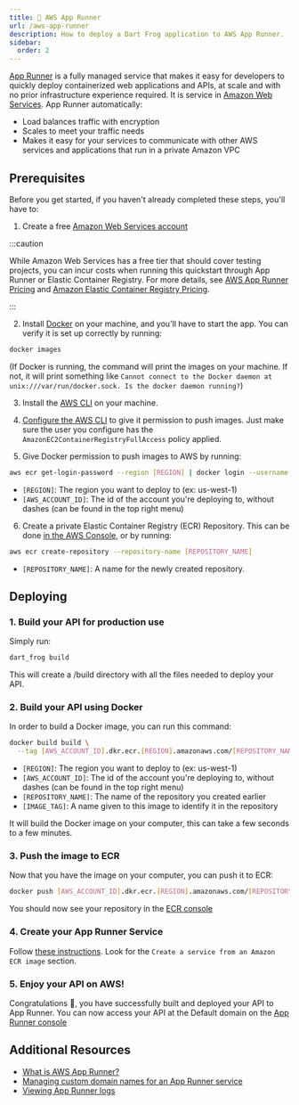 ```yaml
---
title: 🏃 AWS App Runner
url: /aws-app-runner
description: How to deploy a Dart Frog application to AWS App Runner.
sidebar:
  order: 2
---
```


[App Runner](https://aws.amazon.com/apprunner/) is a fully managed service that
makes it easy for developers to quickly deploy containerized web applications
and APIs, at scale and with no prior infrastructure experience required. It is
service in [Amazon Web Services](https://aws.amazon.com/). App Runner
automatically:

- Load balances traffic with encryption
- Scales to meet your traffic needs
- Makes it easy for your services to communicate with other AWS services and
  applications that run in a private Amazon VPC

## Prerequisites

Before you get started, if you haven't already completed these steps, you'll
have to:

1. Create a free
   [Amazon Web Services account](https://docs.aws.amazon.com/accounts/latest/reference/manage-acct-creating.html)

:::caution

While Amazon Web Services has a free tier that should cover testing projects,
you can incur costs when running this quickstart through App Runner or Elastic
Container Registry. For more details, see
[AWS App Runner Pricing](https://aws.amazon.com/apprunner/pricing/) and
[Amazon Elastic Container Registry Pricing](https://aws.amazon.com/ecr/pricing/).

:::

2. Install [Docker](https://docs.docker.com/get-docker/) on your machine, and
   you'll have to start the app. You can verify it is set up correctly by
   running:

```bash
docker images
```

(If Docker is running, the command will print the images on your machine. If
not, it will print something like
`Cannot connect to the Docker daemon at unix:///var/run/docker.sock. Is the docker daemon running?`)

3. Install the
   [AWS CLI](https://docs.aws.amazon.com/cli/latest/userguide/getting-started-install.html)
   on your machine.

4. [Configure the AWS CLI](https://docs.aws.amazon.com/cli/latest/userguide/getting-started-quickstart.html)
   to give it permission to push images. Just make sure the user you configure
   has the `AmazonEC2ContainerRegistryFullAccess` policy applied.

5. Give Docker permission to push images to AWS by running:

```bash
aws ecr get-login-password --region [REGION] | docker login --username AWS --password-stdin [AWS_ACCOUNT_ID].dkr.ecr.[REGION].amazonaws.com
```

- `[REGION]`: The region you want to deploy to (ex: us-west-1)
- `[AWS_ACCOUNT_ID]`: The id of the account you're deploying to, without dashes
  (can be found in the top right menu)

6. Create a private Elastic Container Registry (ECR) Repository. This can be
   done
   [in the AWS Console](https://docs.aws.amazon.com/AmazonECR/latest/userguide/repository-create.html),
   or by running:

```bash
aws ecr create-repository --repository-name [REPOSITORY_NAME]
```

- `[REPOSITORY_NAME]`: A name for the newly created repository.

## Deploying

### 1. Build your API for production use

Simply run:

```bash
dart_frog build
```

This will create a /build directory with all the files needed to deploy your
API.

### 2. Build your API using Docker

In order to build a Docker image, you can run this command:

```bash
docker build build \
  --tag [AWS_ACCOUNT_ID].dkr.ecr.[REGION].amazonaws.com/[REPOSITORY_NAME]:[IMAGE_TAG]
```

- `[REGION]`: The region you want to deploy to (ex: us-west-1)
- `[AWS_ACCOUNT_ID]`: The id of the account you're deploying to, without dashes
  (can be found in the top right menu)
- `[REPOSITORY_NAME]`: The name of the repository you created earlier
- `[IMAGE_TAG]`: A name given to this image to identify it in the repository

It will build the Docker image on your computer, this can take a few seconds to
a few minutes.

### 3. Push the image to ECR

Now that you have the image on your computer, you can push it to ECR:

```bash
docker push [AWS_ACCOUNT_ID].dkr.ecr.[REGION].amazonaws.com/[REPOSITORY_NAME]:[IMAGE_TAG]
```

You should now see your repository in the
[ECR console](https://console.aws.amazon.com/ecr)

### 4. Create your App Runner Service

Follow
[these instructions](https://docs.aws.amazon.com/apprunner/latest/dg/manage-create.html#:~:text=Create%20a%20service%20from%20an%20Amazon%20ECR%20image).
Look for the `Create a service from an Amazon ECR image` section.

### 5. Enjoy your API on AWS!

Congratulations 🎉, you have successfully built and deployed your API to App
Runner. You can now access your API at the Default domain on the
[App Runner console](https://console.aws.amazon.com/apprunner)

## Additional Resources

- [What is AWS App Runner?](https://docs.aws.amazon.com/apprunner/latest/dg/what-is-apprunner.html)
- [Managing custom domain names for an App Runner service](https://docs.aws.amazon.com/apprunner/latest/dg/manage-custom-domains.html)
- [Viewing App Runner logs](https://docs.aws.amazon.com/apprunner/latest/dg/monitor-cwl.html)
